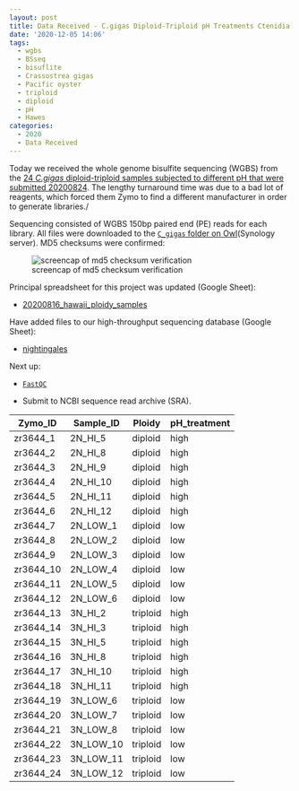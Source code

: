 ```yaml
---
layout: post
title: Data Received - C.gigas Diploid-Triploid pH Treatments Ctenidia WGBS from ZymoResearch
date: '2020-12-05 14:06'
tags:
  - wgbs
  - BSseq
  - bisuflite
  - Crassostrea gigas
  - Pacific oyster
  - triploid
  - diploid
  - pH
  - Hawes
categories:
  - 2020
  - Data Received
---
```

Today we received the whole genome bisulfite sequencing (WGBS) from the [24 _C.gigas_ diploid-triploid samples subjected to different pH that were submitted 20200824](https://robertslab.github.io/sams-notebook/posts/2020-08-24-Sample-Submitted---C.gigas-Diploid-Triploid-pH-Treatments-Ctenidia-to-ZymoResearch-for-WGBS/). The lengthy turnaround time was due to a bad lot of reagents, which forced them Zymo to find a different manufacturer in order to generate libraries./

Sequencing consisted of WGBS 150bp paired end (PE) reads for each library. All files were downloaded to the [`C_gigas` folder on Owl](https://owl.fish.washington.edu/nightingales/C_gigas/)(Synology server). MD5 checksums were confirmed:

![screencap of md5 checksum verification](https://github.com/RobertsLab/sams-notebook/blob/master/images/screencaps/20201205_cgig_md5-verification_zr3644-fastqs.png?raw=true)

Principal spreadsheet for this project was updated (Google Sheet):

- [20200816_hawaii_ploidy_samples](https://drive.google.com/file/d/1wd0iHe78s_1u7NYa9HUlRIOX59QpAtXA/view?usp=sharing)

Have added files to our high-throughput sequencing database (Google Sheet):

- [nightingales](http://b.link/nightingales)

Next up:

- [`FastQC`](https://www.bioinformatics.babraham.ac.uk/projects/fastqc/)

- Submit to NCBI sequence read archive (SRA).



| Zymo_ID   | Sample_ID | Ploidy   | pH_treatment |
|-----------|-----------|----------|--------------|
| zr3644_1  | 2N_HI_5   | diploid  | high         |
| zr3644_2  | 2N_HI_8   | diploid  | high         |
| zr3644_3  | 2N_HI_9   | diploid  | high         |
| zr3644_4  | 2N_HI_10  | diploid  | high         |
| zr3644_5  | 2N_HI_11  | diploid  | high         |
| zr3644_6  | 2N_HI_12  | diploid  | high         |
| zr3644_7  | 2N_LOW_1  | diploid  | low          |
| zr3644_8  | 2N_LOW_2  | diploid  | low          |
| zr3644_9  | 2N_LOW_3  | diploid  | low          |
| zr3644_10 | 2N_LOW_4  | diploid  | low          |
| zr3644_11 | 2N_LOW_5  | diploid  | low          |
| zr3644_12 | 2N_LOW_6  | diploid  | low          |
| zr3644_13 | 3N_HI_2   | triploid | high         |
| zr3644_14 | 3N_HI_3   | triploid | high         |
| zr3644_15 | 3N_HI_5   | triploid | high         |
| zr3644_16 | 3N_HI_8   | triploid | high         |
| zr3644_17 | 3N_HI_10  | triploid | high         |
| zr3644_18 | 3N_HI_11  | triploid | high         |
| zr3644_19 | 3N_LOW_6  | triploid | low          |
| zr3644_20 | 3N_LOW_7  | triploid | low          |
| zr3644_21 | 3N_LOW_8  | triploid | low          |
| zr3644_22 | 3N_LOW_10 | triploid | low          |
| zr3644_23 | 3N_LOW_11 | triploid | low          |
| zr3644_24 | 3N_LOW_12 | triploid | low          |
